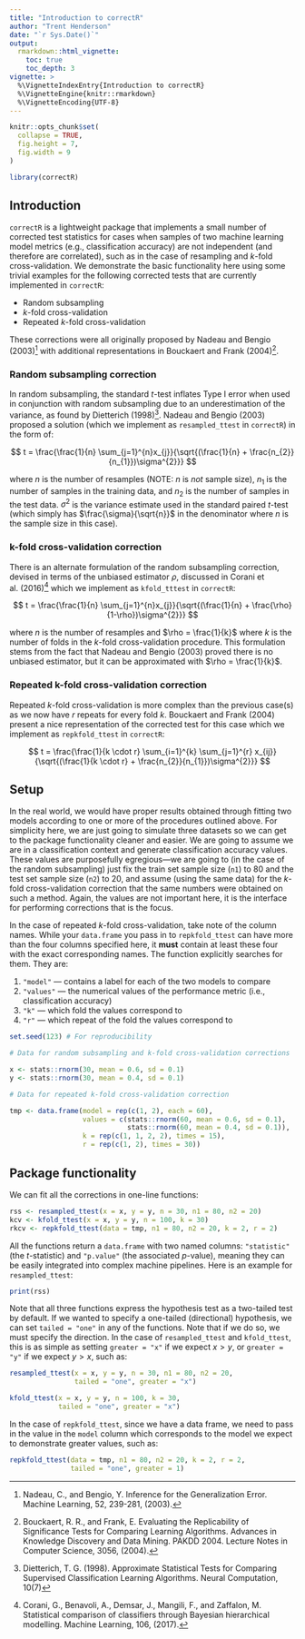 ```yaml
---
title: "Introduction to correctR"
author: "Trent Henderson"
date: "`r Sys.Date()`"
output: 
  rmarkdown::html_vignette:
    toc: true
    toc_depth: 3
vignette: >
  %\VignetteIndexEntry{Introduction to correctR}
  %\VignetteEngine{knitr::rmarkdown}
  %\VignetteEncoding{UTF-8}
---
```


```r
knitr::opts_chunk$set(
  collapse = TRUE,
  fig.height = 7,
  fig.width = 9
)
```

```r
library(correctR)
```

## Introduction

`correctR` is a lightweight package that implements a small number of corrected test statistics for cases when samples of two machine learning model metrics (e.g., classification accuracy) are not independent (and therefore are correlated), such as in the case of resampling and $k$-fold cross-validation. We demonstrate the basic functionality here using some trivial examples for the following corrected tests that are currently implemented in `correctR`:

* Random subsampling
* $k$-fold cross-validation
* Repeated $k$-fold cross-validation

These corrections were all originally proposed by Nadeau and Bengio (2003)^[Nadeau, C., and Bengio, Y. Inference for the Generalization Error. Machine Learning, 52, 239-281, (2003).] with additional representations in Bouckaert and Frank (2004)^[Bouckaert, R. R., and Frank, E. Evaluating the Replicability of Significance Tests for Comparing Learning Algorithms. Advances in Knowledge Discovery and Data Mining. PAKDD 2004. Lecture Notes in Computer Science, 3056, (2004).].

### Random subsampling correction

In random subsampling, the standard $t$-test inflates Type I error when used in conjunction with random subsampling due to an underestimation of the variance, as found by Dietterich (1998)^[Dietterich, T. G. (1998). Approximate Statistical Tests for Comparing Supervised Classification Learning Algorithms. Neural Computation, 10(7)]. Nadeau and Bengio (2003) proposed a solution (which we implement as `resampled_ttest` in `correctR`) in the form of:

$$
t = \frac{\frac{1}{n} \sum_{j=1}^{n}x_{j}}{\sqrt{(\frac{1}{n} + \frac{n_{2}}{n_{1}})\sigma^{2}}}
$$

where $n$ is the number of resamples (NOTE: $n$ is *not* sample size), $n_{1}$ is the number of samples in the training data, and $n_{2}$ is the number of samples in the test data. $\sigma^{2}$ is the variance estimate used in the standard paired $t$-test (which simply has $\frac{\sigma}{\sqrt{n}}$ in the denominator where $n$ is the sample size in this case).

### k-fold cross-validation correction

There is an alternate formulation of the random subsampling correction, devised in terms of the unbiased estimator $\rho$, discussed in Corani et al. (2016)^[Corani, G., Benavoli, A., Demsar, J., Mangili, F., and Zaffalon, M. Statistical comparison of classifiers through Bayesian hierarchical modelling. Machine Learning, 106, (2017).] which we implement as `kfold_tttest` in `correctR`:

$$
t = \frac{\frac{1}{n} \sum_{j=1}^{n}x_{j}}{\sqrt{(\frac{1}{n} + \frac{\rho}{1-\rho})\sigma^{2}}}
$$

where $n$ is the number of resamples and $\rho = \frac{1}{k}$ where $k$ is the number of folds in the $k$-fold cross-validation procedure. This formulation stems from the fact that Nadeau and Bengio (2003) proved there is no unbiased estimator, but it can be approximated with $\rho = \frac{1}{k}$.

### Repeated k-fold cross-validation correction

Repeated $k$-fold cross-validation is more complex than the previous case(s) as we now have $r$ repeats for every fold $k$. Bouckaert and Frank (2004) present a nice representation of the corrected test for this case which we implement as `repkfold_ttest` in `correctR`:

$$
t = \frac{\frac{1}{k \cdot r} \sum_{i=1}^{k} \sum_{j=1}^{r} x_{ij}}{\sqrt{(\frac{1}{k \cdot r} + \frac{n_{2}}{n_{1}})\sigma^{2}}}
$$

## Setup

In the real world, we would have proper results obtained through fitting two models according to one or more of the procedures outlined above. For simplicity here, we are just going to simulate three datasets so we can get to the package functionality cleaner and easier. We are going to assume we are in a classification context and generate classification accuracy values. These values are purposefully egregious---we are going to (in the case of the random subsampling) just fix the train set sample size (`n1`) to 80 and the test set sample size (`n2`) to 20, and assume (using the same data) for the $k$-fold cross-validation correction that the same numbers were obtained on such a method. Again, the values are not important here, it is the interface for performing corrections that is the focus.

In the case of repeated $k$-fold cross-validation, take note of the column names. While your `data.frame` you pass in to `repkfold_ttest` can have more than the four columns specified here, it **must** contain at least these four with the exact corresponding names. The function explicitly searches for them. They are:

1. `"model"` --- contains a label for each of the two models to compare
2. `"values"` --- the numerical values of the performance metric (i.e., classification accuracy)
3. `"k"` --- which fold the values correspond to
4. `"r"` --- which repeat of the fold the values correspond to

```r
set.seed(123) # For reproducibility

# Data for random subsampling and k-fold cross-validation corrections

x <- stats::rnorm(30, mean = 0.6, sd = 0.1)
y <- stats::rnorm(30, mean = 0.4, sd = 0.1)

# Data for repeated k-fold cross-validation correction

tmp <- data.frame(model = rep(c(1, 2), each = 60),
                  values = c(stats::rnorm(60, mean = 0.6, sd = 0.1), 
                             stats::rnorm(60, mean = 0.4, sd = 0.1)),
                  k = rep(c(1, 1, 2, 2), times = 15),
                  r = rep(c(1, 2), times = 30))
```

## Package functionality

We can fit all the corrections in one-line functions:

```r
rss <- resampled_ttest(x = x, y = y, n = 30, n1 = 80, n2 = 20)
kcv <- kfold_ttest(x = x, y = y, n = 100, k = 30)
rkcv <- repkfold_ttest(data = tmp, n1 = 80, n2 = 20, k = 2, r = 2)
```

All the functions return a `data.frame` with two named columns: `"statistic"` (the $t$-statistic) and `"p.value"` (the associated $p$-value), meaning they can be easily integrated into complex machine pipelines. Here is an example for `resampled_ttest`:

```r
print(rss)
```

Note that all three functions express the hypothesis test as a two-tailed test by default. If we wanted to specify a one-tailed (directional) hypothesis, we can set `tailed = "one"` in any of the functions. Note that if we do so, we must specify the direction. In the case of `resampled_ttest` and `kfold_ttest`, this is as simple as setting `greater = "x"` if we expect $x > y$, or `greater = "y"` if we expect $y > x$, such as:

```r
resampled_ttest(x = x, y = y, n = 30, n1 = 80, n2 = 20, 
                tailed = "one", greater = "x")
```

```r
kfold_ttest(x = x, y = y, n = 100, k = 30, 
            tailed = "one", greater = "x")
```

In the case of `repkfold_ttest`, since we have a data frame, we need to pass in the value in the `model` column which corresponds to the model we expect to demonstrate greater values, such as:

```r
repkfold_ttest(data = tmp, n1 = 80, n2 = 20, k = 2, r = 2, 
               tailed = "one", greater = 1)
```
